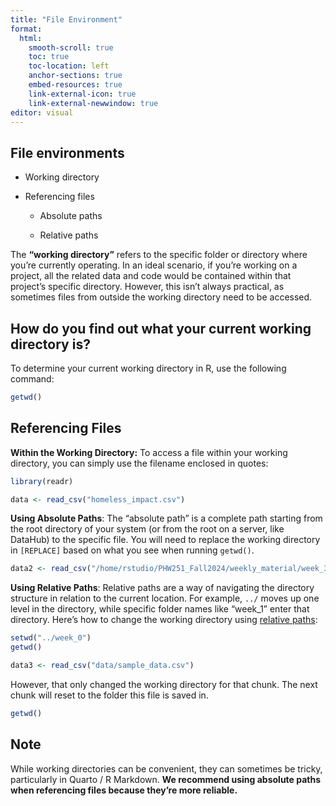 ```yaml
---
title: "File Environment"
format: 
  html:
    smooth-scroll: true
    toc: true
    toc-location: left
    anchor-sections: true
    embed-resources: true
    link-external-icon: true
    link-external-newwindow: true
editor: visual
---
```


## File environments

-   Working directory

-   Referencing files

    -   Absolute paths

    -   Relative paths

The **"working directory"** refers to the specific folder or directory where you're currently operating. In an ideal scenario, if you're working on a project, all the related data and code would be contained within that project's specific directory. However, this isn't always practical, as sometimes files from outside the working directory need to be accessed.

## How do you find out what your current working directory is?

To determine your current working directory in R, use the following command:

```r
getwd()
```

## Referencing Files

**Within the Working Directory:** To access a file within your working directory, you can simply use the filename enclosed in quotes:

```r
library(readr)
```


```r
data <- read_csv("homeless_impact.csv")
```

**Using Absolute Paths**: The "absolute path" is a complete path starting from the root directory of your system (or from the root on a server, like DataHub) to the specific file. You will need to replace the working directory in `[REPLACE]` based on what you see when running `getwd()`.

```r
data2 <- read_csv("/home/rstudio/PHW251_Fall2024/weekly_material/week_3/homeless_impact.csv")

```

**Using Relative Paths**: Relative paths are a way of navigating the directory structure in relation to the current location. For example, `../` moves up one level in the directory, while specific folder names like "week_1" enter that directory. Here's how to change the working directory using [relative paths](https://www.geeksforgeeks.org/absolute-relative-pathnames-unix/#):

```r
setwd("../week_0")
getwd()

data3 <- read_csv("data/sample_data.csv")
```

However, that only changed the working directory for that chunk. The next chunk will reset to the folder this file is saved in.

```r
getwd()
```

## Note

While working directories can be convenient, they can sometimes be tricky, particularly in Quarto / R Markdown. **We recommend using absolute paths when referencing files because they're more reliable.**
